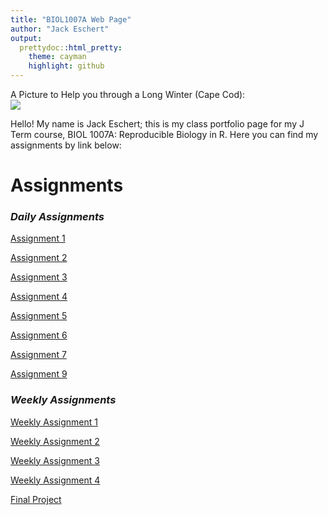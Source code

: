 ```yaml
---
title: "BIOL1007A Web Page"
author: "Jack Eschert"
output: 
  prettydoc::html_pretty:
    theme: cayman
    highlight: github
---
```

A Picture to Help you through a Long Winter (Cape Cod):   
![](images/cape.jpeg) 

Hello! My name is Jack Eschert; this is my class portfolio page for my J Term course, BIOL 1007A: Reproducible Biology in R. Here you can find my assignments by link below:


# Assignments 

### *Daily Assignments*

[Assignment 1](Assignment-1.html)  

[Assignment 2](Assignment-2.html)  

[Assignment 3](Assignment-3.html)

[Assignment 4](Assignment-4.html)

[Assignment 5](Assignment-5.html)

[Assignment 6](Assignment-6.html)

[Assignment 7](Assignment-7.html)

[Assignment 9](Assignment-9.html)

### *Weekly Assignments*

[Weekly Assignment 1](Weekly-Assignment-1.html)

[Weekly Assignment 2](Weekly-Assignment-2.html)

[Weekly Assignment 3](Weekly-Assignment-3.html)

[Weekly Assignment 4](Weekly-Assignment-4.html)

[Final Project](Final-Project.html)